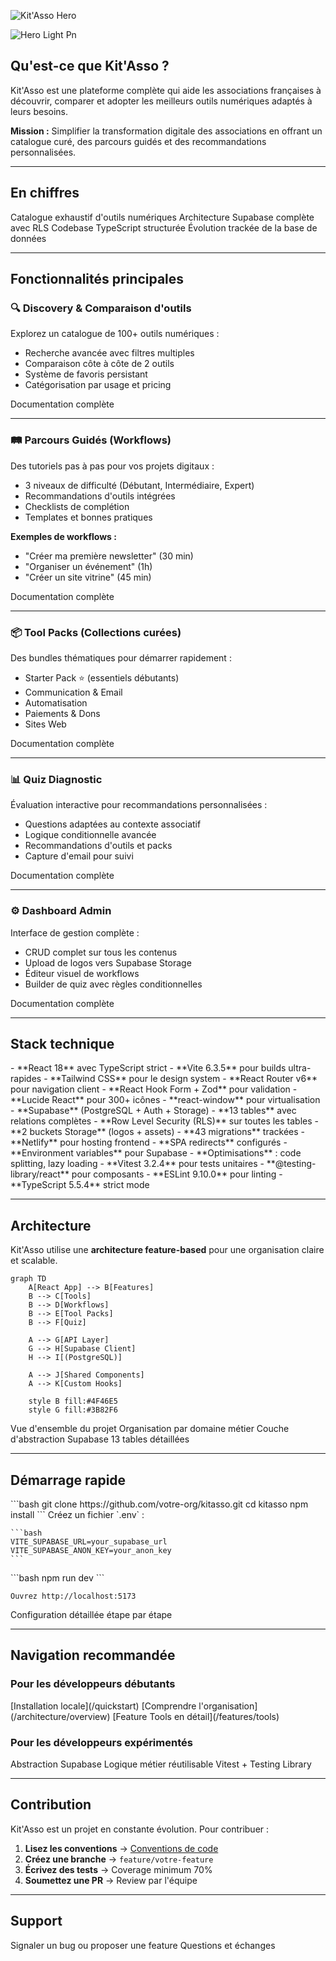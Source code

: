 <img
  className="hidden dark:block"
  src="/images/hero-dark.png"
  alt="Kit'Asso Hero"
/>

![Hero Light Pn](/hero-light.png)

## Qu'est-ce que Kit'Asso ?

Kit'Asso est une plateforme complète qui aide les associations françaises à découvrir, comparer et adopter les meilleurs outils numériques adaptés à leurs besoins.

**Mission :** Simplifier la transformation digitale des associations en offrant un catalogue curé, des parcours guidés et des recommandations personnalisées.

---

## En chiffres

<CardGroup cols={4}>
  <Card title="100+ Outils" icon="wrench">
    Catalogue exhaustif d'outils numériques
  </Card>
  <Card title="13 Tables" icon="database">
    Architecture Supabase complète avec RLS
  </Card>
  <Card title="~5,200 Lignes" icon="code">
    Codebase TypeScript structurée
  </Card>
  <Card title="43 Migrations" icon="arrows-rotate">
    Évolution trackée de la base de données
  </Card>
</CardGroup>

---

## Fonctionnalités principales

### 🔍 Discovery & Comparaison d'outils

Explorez un catalogue de 100+ outils numériques :

- Recherche avancée avec filtres multiples
- Comparaison côte à côte de 2 outils
- Système de favoris persistant
- Catégorisation par usage et pricing

<Card title="Découvrir la feature Tools" icon="arrow-right" href="/features/tools">
  Documentation complète
</Card>

---

### 🛤️ Parcours Guidés (Workflows)

Des tutoriels pas à pas pour vos projets digitaux :

- 3 niveaux de difficulté (Débutant, Intermédiaire, Expert)
- Recommandations d'outils intégrées
- Checklists de complétion
- Templates et bonnes pratiques

**Exemples de workflows :**

- "Créer ma première newsletter" (30 min)
- "Organiser un événement" (1h)
- "Créer un site vitrine" (45 min)

<Card title="Explorer les Workflows" icon="arrow-right" href="/features/workflows">
  Documentation complète
</Card>

---

### 📦 Tool Packs (Collections curées)

Des bundles thématiques pour démarrer rapidement :

- Starter Pack ⭐ (essentiels débutants)
- Communication & Email
- Automatisation
- Paiements & Dons
- Sites Web

<Card title="Voir les Tool Packs" icon="arrow-right" href="/features/tool-packs">
  Documentation complète
</Card>

---

### 📊 Quiz Diagnostic

Évaluation interactive pour recommandations personnalisées :

- Questions adaptées au contexte associatif
- Logique conditionnelle avancée
- Recommandations d'outils et packs
- Capture d'email pour suivi

<Card title="Système Quiz" icon="arrow-right" href="/features/quiz">
  Documentation complète
</Card>

---

### ⚙️ Dashboard Admin

Interface de gestion complète :

- CRUD complet sur tous les contenus
- Upload de logos vers Supabase Storage
- Éditeur visuel de workflows
- Builder de quiz avec règles conditionnelles

<Card title="Admin Dashboard" icon="arrow-right" href="/features/admin">
  Documentation complète
</Card>

---

## Stack technique

<AccordionGroup>
  <Accordion title="Frontend">
    - **React 18** avec TypeScript strict
    - **Vite 6.3.5** pour builds ultra-rapides
    - **Tailwind CSS** pour le design system
    - **React Router v6** pour navigation client
    - **React Hook Form + Zod** pour validation
    - **Lucide React** pour 300+ icônes
    - **react-window** pour virtualisation
  </Accordion>
  <Accordion title="Backend & Database">
    - **Supabase** (PostgreSQL + Auth + Storage)
    - **13 tables** avec relations complètes
    - **Row Level Security (RLS)** sur toutes les tables
    - **2 buckets Storage** (logos + assets)
    - **43 migrations** trackées
  </Accordion>
  <Accordion title="Déploiement">
    - **Netlify** pour hosting frontend
    - **SPA redirects** configurés
    - **Environment variables** pour Supabase
    - **Optimisations** : code splitting, lazy loading
  </Accordion>
  <Accordion title="Testing & Quality">
    - **Vitest 3.2.4** pour tests unitaires
    - **@testing-library/react** pour composants
    - **ESLint 9.10.0** pour linting
    - **TypeScript 5.5.4** strict mode
  </Accordion>
</AccordionGroup>

---

## Architecture

Kit'Asso utilise une **architecture feature-based** pour une organisation claire et scalable.

```mermaid
graph TD
    A[React App] --> B[Features]
    B --> C[Tools]
    B --> D[Workflows]
    B --> E[Tool Packs]
    B --> F[Quiz]
    
    A --> G[API Layer]
    G --> H[Supabase Client]
    H --> I[(PostgreSQL)]
    
    A --> J[Shared Components]
    A --> K[Custom Hooks]
    
    style B fill:#4F46E5
    style G fill:#3B82F6
```

<CardGroup cols={2}>
  <Card title="Architecture globale" icon="sitemap" href="/architecture/overview">
    Vue d'ensemble du projet
  </Card>
  <Card title="Feature-Based" icon="layer-group" href="/architecture/feature-based">
    Organisation par domaine métier
  </Card>
  <Card title="API Layer" icon="plug" href="/architecture/api-layer">
    Couche d'abstraction Supabase
  </Card>
  <Card title="Database Schema" icon="database" href="/database/schema">
    13 tables détaillées
  </Card>
</CardGroup>

---

## Démarrage rapide

<Steps>
  <Step title="Cloner le projet">
    ```bash
    git clone https://github.com/votre-org/kitasso.git
    cd kitasso
    npm install
    ```
  </Step>
  <Step title="Configuration Supabase">
    Créez un fichier `.env` :

    ```bash
    VITE_SUPABASE_URL=your_supabase_url
    VITE_SUPABASE_ANON_KEY=your_anon_key
    ```
  </Step>
  <Step title="Lancer le serveur">
    ```bash
    npm run dev
    ```

    Ouvrez http://localhost:5173
  </Step>
</Steps>

<Card title="Guide complet d'installation" icon="rocket" href="/quickstart">
  Configuration détaillée étape par étape
</Card>

---

## Navigation recommandée

### Pour les développeurs débutants

<Steps>
  <Step title="Quickstart">
    [Installation locale](/quickstart)
  </Step>
  <Step title="Architecture">
    [Comprendre l'organisation](/architecture/overview)
  </Step>
  <Step title="Première feature">
    [Feature Tools en détail](/features/tools)
  </Step>
</Steps>

### Pour les développeurs expérimentés

<CardGroup cols={3}>
  <Card title="API Layer" icon="plug" href="/development/api-layer">
    Abstraction Supabase
  </Card>
  <Card title="Custom Hooks" icon="hook" href="/development/hooks">
    Logique métier réutilisable
  </Card>
  <Card title="Testing" icon="flask" href="/development/testing">
    Vitest + Testing Library
  </Card>
</CardGroup>

---

## Contribution

Kit'Asso est un projet en constante évolution. Pour contribuer :

1. **Lisez les conventions** → [Conventions de code](/development/conventions)
2. **Créez une branche** → `feature/votre-feature`
3. **Écrivez des tests** → Coverage minimum 70%
4. **Soumettez une PR** → Review par l'équipe

---

## Support

<CardGroup cols={2}>
  <Card title="GitHub Issues" icon="github" href="https://github.com/votre-org/kitasso/issues">
    Signaler un bug ou proposer une feature
  </Card>
  <Card title="Discussions" icon="comments" href="https://github.com/votre-org/kitasso/discussions">
    Questions et échanges
  </Card>
</CardGroup>